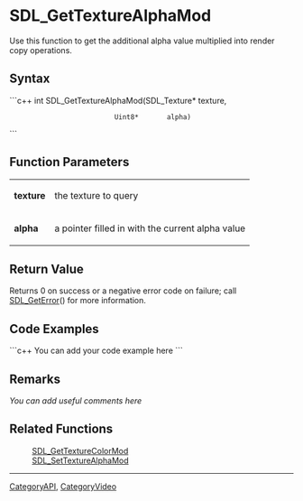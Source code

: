 <!-- pragma section-numbers off -->
<!-- pragma disable-camelcase -->

= SDL_GetTextureAlphaMod =
Use this function to get the additional alpha value multiplied into render copy operations.


== Syntax ==
```c++
int SDL_GetTextureAlphaMod(SDL_Texture* texture,
                           Uint8*       alpha)
```

== Function Parameters ==
{|
|'''texture'''
|the texture to query
|-
|'''alpha'''
|a pointer filled in with the current alpha value
|}

== Return Value ==
Returns 0 on success or a negative error code on failure; call [[SDL_GetError]]() for more information.

== Code Examples ==
```c++
You can add your code example here
```

== Remarks ==
''You can add useful comments here''

== Related Functions ==
:[[SDL_GetTextureColorMod]]
:[[SDL_SetTextureAlphaMod]]

----
[[CategoryAPI]], [[CategoryVideo]]
